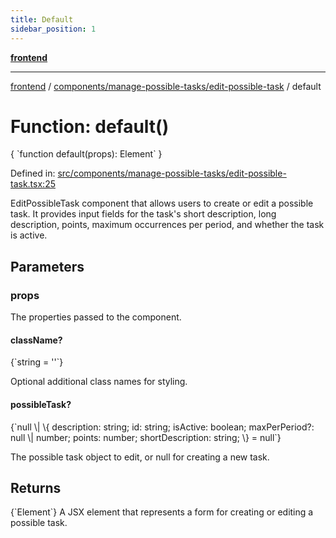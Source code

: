 ```yaml
---
title: Default
sidebar_position: 1
---
```



[**frontend**](../../../..)

***

[frontend](../../../..) / [components/manage-possible-tasks/edit-possible-task](..) / default

# Function: default()

<CodeBlock language="ts">
{ `function default(props): Element` }
</CodeBlock>

Defined in: [src/components/manage-possible-tasks/edit-possible-task.tsx:25](https://github.com/svsticky/CommitteeClash/blob/42e3ab31b18c9cdd65955be0ecd3ca0a2cb493b5/frontend/src/components/manage-possible-tasks/edit-possible-task.tsx#L25)

EditPossibleTask component that allows users to create or edit a possible task.
It provides input fields for the task's short description, long description, points,
maximum occurrences per period, and whether the task is active.

## Parameters

### props

The properties passed to the component.

#### className?
<CodeBlock language="ts">
{`string = ''`}
</CodeBlock>

Optional additional class names for styling.

#### possibleTask?
<CodeBlock language="ts">
{`null \| \{ description: string; id: string; isActive: boolean; maxPerPeriod?: null \| number; points: number; shortDescription: string; \} = null`}
</CodeBlock>

The possible task object to edit, or null for creating a new task.

## Returns
<CodeBlock language="ts">
{`Element`}
</CodeBlock>
A JSX element that represents a form for creating or editing a possible task.
